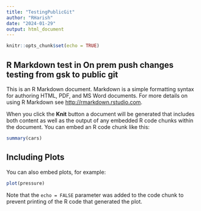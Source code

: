 ```yaml
---
title: "TestingPublicGit"
author: "RHarish"
date: "2024-01-29"
output: html_document
---
```


```r
knitr::opts_chunk$set(echo = TRUE)
```

## R Markdown test in On prem push changes  testing from gsk to public git

This is an R Markdown document. Markdown is a simple formatting syntax for authoring HTML, PDF, and MS Word documents. For more details on using R Markdown see <http://rmarkdown.rstudio.com>.

When you click the **Knit** button a document will be generated that includes both content as well as the output of any embedded R code chunks within the document. You can embed an R code chunk like this:

```r
summary(cars)
```

## Including Plots

You can also embed plots, for example:

```r
plot(pressure)
```

Note that the `echo = FALSE` parameter was added to the code chunk to prevent printing of the R code that generated the plot.
